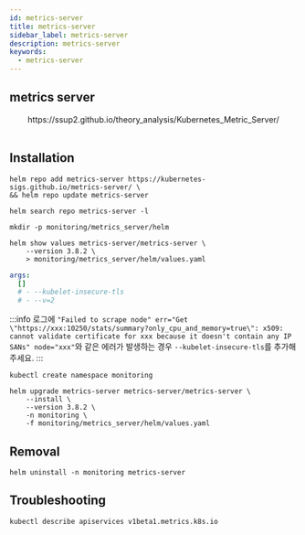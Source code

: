 ```yaml
---
id: metrics-server
title: metrics-server
sidebar_label: metrics-server
description: metrics-server
keywords:
  - metrics-server
---
```



## metrics server

<center>
  <Image
    img={require("@site/static/img/mlops/mlops/monitoring/metrics-server.png")}
    width={750}
  />
</center>
<center>
  https://ssup2.github.io/theory_analysis/Kubernetes_Metric_Server/
</center>
<br />

## Installation

```shell
helm repo add metrics-server https://kubernetes-sigs.github.io/metrics-server/ \
&& helm repo update metrics-server
```

```shell
helm search repo metrics-server -l
```

```shell
mkdir -p monitoring/metrics_server/helm
```

```shell
helm show values metrics-server/metrics-server \
    --version 3.8.2 \
    > monitoring/metrics_server/helm/values.yaml
```

```yaml title="monitoring/metrics_server/helm/values.yaml"
args:
  []
  # - --kubelet-insecure-tls
  # - --v=2
```

:::info
로그에 `"Failed to scrape node" err="Get \"https://xxx:10250/stats/summary?only_cpu_and_memory=true\": x509: cannot validate certificate for xxx because it doesn't contain any IP SANs" node="xxx"`와 같은 에러가 발생하는 경우 `--kubelet-insecure-tls`를 추가해주세요.
:::

```shell
kubectl create namespace monitoring
```

```shell
helm upgrade metrics-server metrics-server/metrics-server \
    --install \
    --version 3.8.2 \
    -n monitoring \
    -f monitoring/metrics_server/helm/values.yaml
```

## Removal

```shell
helm uninstall -n monitoring metrics-server
```

## Troubleshooting

```shell
kubectl describe apiservices v1beta1.metrics.k8s.io
```
